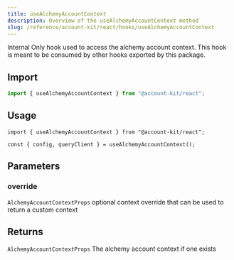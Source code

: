 ```yaml
---
title: useAlchemyAccountContext
description: Overview of the useAlchemyAccountContext method
slug: /reference/account-kit/react/hooks/useAlchemyAccountContext
---
```



Internal Only hook used to access the alchemy account context.
This hook is meant to be consumed by other hooks exported by this package.

## Import

```ts
import { useAlchemyAccountContext } from "@account-kit/react";
```

## Usage

```tsx
import { useAlchemyAccountContext } from "@account-kit/react";

const { config, queryClient } = useAlchemyAccountContext();
```

## Parameters

### override

`AlchemyAccountContextProps`
optional context override that can be used to return a custom context

## Returns

`AlchemyAccountContextProps`
The alchemy account context if one exists
